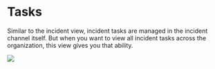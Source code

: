 # Tasks

Similar to the incident view, incident tasks are managed in the incident channel itself. But when you want to view all incident tasks across the organization, this view gives you that ability.

![](/img/admin-ui-tasks.png)
